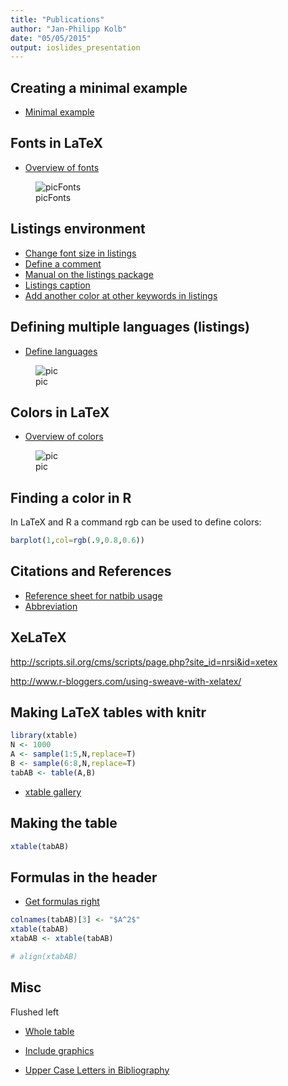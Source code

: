 ```yaml
---
title: "Publications"
author: "Jan-Philipp Kolb"
date: "05/05/2015"
output: ioslides_presentation
---
```


## Creating a minimal example

- [Minimal example](ftp://ftp.dante.de/tex-archive/info/dickimaw/dickimaw-minexample.pdf)


## Fonts in LaTeX

- [Overview of fonts](http://www.math.tu-dresden.de/~rudl/latex/fonts.pdf)


![picFonts](http://homepage3.nifty.com/tsato/xfig/html/images/text-font-panel.gif)

## Listings environment

- [Change font size in listings](http://tex.stackexchange.com/questions/180222/how-to-change-font-size-for-specific-lstlisting)
- [Define a comment](http://tex.stackexchange.com/questions/89574/language-option-supported-in-listings)
- [Manual on the listings package](http://texdoc.net/texmf-dist/doc/latex/listings/listings.pdf)
- [Listings caption](http://tex.stackexchange.com/questions/54819/listings-caption)
- [Add another color at other keywords in listings](http://tex.stackexchange.com/questions/73174/add-another-color-at-other-keywords-in-listings)


## Defining multiple languages (listings)

- [Define languages](http://tex.stackexchange.com/questions/45711/defining-lstset-parameters-for-multiple-languages)

![pic](http://i.stack.imgur.com/bX7s6.png)

## Colors in LaTeX

- [Overview of colors](https://en.wikibooks.org/wiki/LaTeX/Colors)

![pic](http://i.stack.imgur.com/Aaxb9.png)

## Finding a color in R

In LaTeX and R a command rgb can be used to define colors:

```r
barplot(1,col=rgb(.9,0.8,0.6))
```


## Citations and References
- [Reference sheet for natbib usage](http://merkel.zoneo.net/Latex/natbib.php)
- [Abbreviation](http://www.mrunix.de/forums/showthread.php?67873-Abk%FCrzung-bei-BibTex)

## XeLaTeX

<http://scripts.sil.org/cms/scripts/page.php?site_id=nrsi&id=xetex>

<http://www.r-bloggers.com/using-sweave-with-xelatex/>


## Making LaTeX tables with knitr

```r
library(xtable)
N <- 1000
A <- sample(1:5,N,replace=T)
B <- sample(6:8,N,replace=T)
tabAB <- table(A,B)
```

- [xtable gallery](https://cran.r-project.org/web/packages/xtable/vignettes/xtableGallery.pdf)


## Making the table

```r
xtable(tabAB)
```

## Formulas in the header

- [Get formulas right](http://stackoverflow.com/questions/14877305/using-xtable-with-r-and-latex-math-mode-in-column-names)

```r
colnames(tabAB)[3] <- "$A^2$"
xtable(tabAB)
xtabAB <- xtable(tabAB)
```

```r
# align(xtabAB)
```



## Misc

Flushed left

- [Whole table](http://stackoverflow.com/questions/12470306/xtable-left-just)


- [Include graphics](http://www.golatex.de/wiki/%5Cincludegraphics)

- [Upper Case Letters in Bibliography](http://texwelt.de/wissen/fragen/6335/wie-verhindere-ich-dass-bibtex-meine-titel-in-kleinbuchstaben-schreibt)
